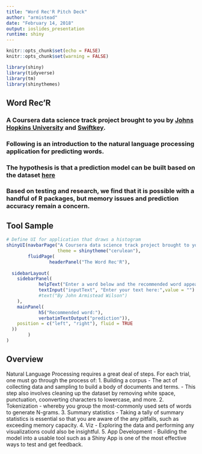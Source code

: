 ---
title: "Word Rec'R Pitch Deck"
author: "armistead"
date: "February 14, 2018"
output: ioslides_presentation
runtime: shiny
---

```{r setup, include=FALSE}
knitr::opts_chunk$set(echo = FALSE)
knitr::opts_chunk$set(warning = FALSE)

library(shiny)
library(tidyverse)
library(tm)
library(shinythemes)
```

## Word Rec'R

### A Coursera data science track project brought to you by [Johns Hopkins University](https://www.coursera.org/specializations/jhu-data-science) and [Swiftkey](https://swiftkey.com/en).

### Following is an introduction to the natural language processing application for predicting words.

### The hypothesis is that a prediction model can be built based on the dataset [here](http://www.corpora.heliohost.org/)

### Based on testing and research, we find that it is possible with a handful of R packages, but memory issues and prediction accuracy remain a concern.

## Tool Sample

```{r output}
# Define UI for application that draws a histogram
shinyUI(navbarPage("A Coursera data science track project brought to you by Johns Hopkins University and Swiftkey",
                   theme = shinytheme("cerulean"),
        fluidPage(
                headerPanel("The Word Rec'R"),
                
  sidebarLayout(
    sidebarPanel(
            helpText("Enter a word below and the recommended word appears to the right."),
            textInput("inputText", "Enter your text here:",value = "")
            #text("By John Armistead Wilson")
    ),
    mainPanel(
            h5("Recommended word:"),
            verbatimTextOutput("prediction")),
    position = c("left", "right"), fluid = TRUE 
  ))
        )
)
```

## Overview

Natural Language Processing requires a great deal of steps. For each trial, one must go through the process of:
        1. Building a corpus - The act of collecting data and sampling to build a body of documents and terms.
                - This step also involves cleaning up the dataset by removing white space, punctuation, coonverting characters to lowercase, and more.
        2. Tokenization - whereby you group the most-commonly used sets of words to generate N-grams.
        3. Summary statistics - Taking a tally of summary statistics is essential so that you are aware of the any pitfalls, such as exceeding memory capacity.
        4. Viz - Exploring the data and performing any visualizations could also be insightful.
        5. App Development - Building the model into a usable tool such as a Shiny App is one of the most effective ways to test and get feedback.



